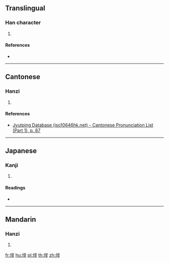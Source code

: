 {{character info/new}}
==Translingual==

===Han character===
{{Han char|rn=32|rad=土|as=07|sn=10|four=|canj=GAMJ|ids=⿰土旱}}

# {{defn|Han|sort=土07}}

====References====
* {{Han ref|kx=0229.130|dkj=05101|dj=0465.040|hdz=10443.170|uh=57BE|ud=22462}}

----

==Cantonese==

===Hanzi===
{{yue-hanzi|jyut=[[hon6]]|y=hon6}}

# {{defn|lang=yue|sort=土07}}

====References====
* [http://www.iso10646hk.net/jp/document/download.jsp Jyutping Database (iso10646hk.net) - Cantonese Pronunciation List (Part 1), p. 87]

----

==Japanese==

===Kanji===
{{ja-kanji|grade=|rs=土07}}

# {{defn|lang=ja|sort=土07}}

====Readings====
* {{ja-readings|on=[[かん]] (kan), [[がん]] (gan)|kun=}}

----

==Mandarin==

===Hanzi===
{{cmn-hanzi|pin=[[hàn]] ([[han4]])|wg=han<sup>4</sup>}}

# {{defn|lang=cmn|sort=土07}}

[[fr:垾]]
[[hu:垾]]
[[pl:垾]]
[[th:垾]]
[[zh:垾]]